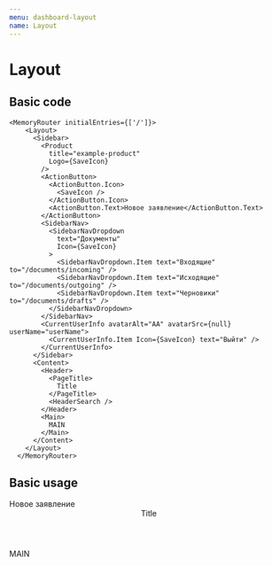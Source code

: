 ```yaml
---
menu: dashboard-layout
name: Layout
---
```




# Layout

<Props of={Layout} />

## Basic code

```
<MemoryRouter initialEntries={['/']}>
    <Layout>
      <Sidebar>
        <Product
          title="example-product"
          Logo={SaveIcon}
        />
        <ActionButton>
          <ActionButton.Icon>
            <SaveIcon />
          </ActionButton.Icon>
          <ActionButton.Text>Новое заявление</ActionButton.Text>
        </ActionButton>
        <SidebarNav>
          <SidebarNavDropdown
            text="Документы"
            Icon={SaveIcon}
          >
            <SidebarNavDropdown.Item text="Входящие" to="/documents/incoming" />
            <SidebarNavDropdown.Item text="Исходящие" to="/documents/outgoing" />
            <SidebarNavDropdown.Item text="Черновики" to="/documents/drafts" />
          </SidebarNavDropdown>
        </SidebarNav>
        <CurrentUserInfo avatarAlt="AA" avatarSrc={null} userName="userName">
          <CurrentUserInfo.Item Icon={SaveIcon} text="Выйти" />
        </CurrentUserInfo>
      </Sidebar>
      <Content>
        <Header>
          <PageTitle>
            Title
          </PageTitle>
          <HeaderSearch />
        </Header>
        <Main>
          MAIN
        </Main>
      </Content>
    </Layout>
  </MemoryRouter>
```

## Basic usage

<Playground>
<MemoryRouter initialEntries={['/']}>
<Layout>
      <Sidebar>
        <Product
          title="example-product"
          Logo={SaveIcon}
        />
        <ActionButton>
          <ActionButton.Icon>
            <SaveIcon />
          </ActionButton.Icon>
          <ActionButton.Text>Новое заявление</ActionButton.Text>
        </ActionButton>
        <SidebarNav>
          <SidebarNavDropdown
            text="Документы"
            Icon={SaveIcon}
          >
            <SidebarNavDropdown.Item text="Входящие" to="/documents/incoming" />
            <SidebarNavDropdown.Item text="Исходящие" to="/documents/outgoing" />
            <SidebarNavDropdown.Item text="Черновики" to="/documents/drafts" />
          </SidebarNavDropdown>
        </SidebarNav>
        <CurrentUserInfo avatarAlt="AA" avatarSrc={null} userName="userName">
          <CurrentUserInfo.Item Icon={SaveIcon} text="Выйти" />
        </CurrentUserInfo>
      </Sidebar>
      <Content>
        <Header>
          <PageTitle>
            Title
          </PageTitle>
          <HeaderSearch />
        </Header>
        <Main>
          MAIN
        </Main>
      </Content>
    </Layout>
    </MemoryRouter>
</Playground>
